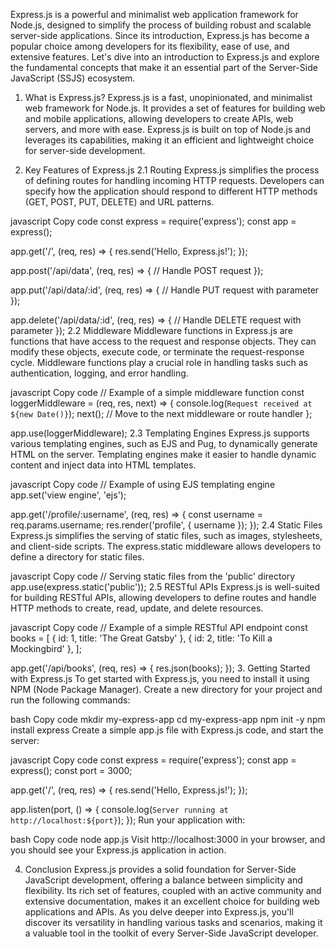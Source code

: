 Express.js is a powerful and minimalist web application framework for Node.js, designed to simplify the process of building robust and scalable server-side applications. Since its introduction, Express.js has become a popular choice among developers for its flexibility, ease of use, and extensive features. Let's dive into an introduction to Express.js and explore the fundamental concepts that make it an essential part of the Server-Side JavaScript (SSJS) ecosystem.

1. What is Express.js?
Express.js is a fast, unopinionated, and minimalist web framework for Node.js. It provides a set of features for building web and mobile applications, allowing developers to create APIs, web servers, and more with ease. Express.js is built on top of Node.js and leverages its capabilities, making it an efficient and lightweight choice for server-side development.

2. Key Features of Express.js
2.1 Routing
Express.js simplifies the process of defining routes for handling incoming HTTP requests. Developers can specify how the application should respond to different HTTP methods (GET, POST, PUT, DELETE) and URL patterns.

javascript
Copy code
const express = require('express');
const app = express();

app.get('/', (req, res) => {
  res.send('Hello, Express.js!');
});

app.post('/api/data', (req, res) => {
  // Handle POST request
});

app.put('/api/data/:id', (req, res) => {
  // Handle PUT request with parameter
});

app.delete('/api/data/:id', (req, res) => {
  // Handle DELETE request with parameter
});
2.2 Middleware
Middleware functions in Express.js are functions that have access to the request and response objects. They can modify these objects, execute code, or terminate the request-response cycle. Middleware functions play a crucial role in handling tasks such as authentication, logging, and error handling.

javascript
Copy code
// Example of a simple middleware function
const loggerMiddleware = (req, res, next) => {
  console.log(`Request received at ${new Date()}`);
  next(); // Move to the next middleware or route handler
};

app.use(loggerMiddleware);
2.3 Templating Engines
Express.js supports various templating engines, such as EJS and Pug, to dynamically generate HTML on the server. Templating engines make it easier to handle dynamic content and inject data into HTML templates.

javascript
Copy code
// Example of using EJS templating engine
app.set('view engine', 'ejs');

app.get('/profile/:username', (req, res) => {
  const username = req.params.username;
  res.render('profile', { username });
});
2.4 Static Files
Express.js simplifies the serving of static files, such as images, stylesheets, and client-side scripts. The express.static middleware allows developers to define a directory for static files.

javascript
Copy code
// Serving static files from the 'public' directory
app.use(express.static('public'));
2.5 RESTful APIs
Express.js is well-suited for building RESTful APIs, allowing developers to define routes and handle HTTP methods to create, read, update, and delete resources.

javascript
Copy code
// Example of a simple RESTful API endpoint
const books = [
  { id: 1, title: 'The Great Gatsby' },
  { id: 2, title: 'To Kill a Mockingbird' },
];

app.get('/api/books', (req, res) => {
  res.json(books);
});
3. Getting Started with Express.js
To get started with Express.js, you need to install it using NPM (Node Package Manager). Create a new directory for your project and run the following commands:

bash
Copy code
mkdir my-express-app
cd my-express-app
npm init -y
npm install express
Create a simple app.js file with Express.js code, and start the server:

javascript
Copy code
const express = require('express');
const app = express();
const port = 3000;

app.get('/', (req, res) => {
  res.send('Hello, Express.js!');
});

app.listen(port, () => {
  console.log(`Server running at http://localhost:${port}`);
});
Run your application with:

bash
Copy code
node app.js
Visit http://localhost:3000 in your browser, and you should see your Express.js application in action.

4. Conclusion
Express.js provides a solid foundation for Server-Side JavaScript development, offering a balance between simplicity and flexibility. Its rich set of features, coupled with an active community and extensive documentation, makes it an excellent choice for building web applications and APIs. As you delve deeper into Express.js, you'll discover its versatility in handling various tasks and scenarios, making it a valuable tool in the toolkit of every Server-Side JavaScript developer.